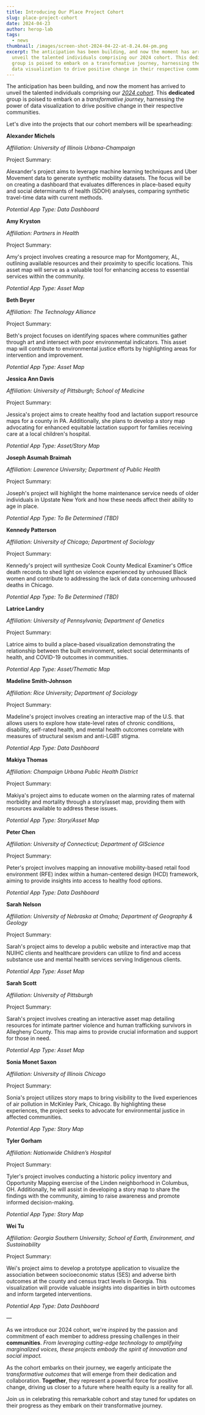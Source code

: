 ```yaml
---
title: Introducing Our Place Project Cohort
slug: place-project-cohort
date: 2024-04-23
author: herop-lab
tags:
  - news
thumbnail: /images/screen-shot-2024-04-22-at-8.24.04-pm.png
excerpt: The anticipation has been building, and now the moment has arrived to
  unveil the talented individuals comprising our 2024 cohort. This dedicated
  group is poised to embark on a transformative journey, harnessing the power of
  data visualization to drive positive change in their respective communities.
---
```

The anticipation has been building, and now the moment has arrived to unveil the talented individuals comprising our *[2024 cohort](https://sdohplace.org/fellows)*. This **dedicated** group is poised to embark on a *transformative journey*, harnessing the power of data visualization to drive positive change in their respective communities.

Let's dive into the projects that our cohort members will be spearheading:

**Alexander Michels**

*Affiliation: University of Illinois Urbana-Champaign*

Project Summary:

Alexander's project aims to leverage machine learning techniques and Uber Movement data to generate synthetic mobility datasets. The focus will be on creating a dashboard that evaluates differences in place-based equity and social determinants of health (SDOH) analyses, comparing synthetic travel-time data with current methods.

*Potential App Type: Data Dashboard*

**Amy Kryston**

*Affiliation: Partners in Health*

Project Summary:

Amy's project involves creating a resource map for Montgomery, AL, outlining available resources and their proximity to specific locations. This asset map will serve as a valuable tool for enhancing access to essential services within the community.

*Potential App Type: Asset Map*

**Beth Beyer**

*Affiliation: The Technology Alliance*

Project Summary:

Beth's project focuses on identifying spaces where communities gather through art and intersect with poor environmental indicators. This asset map will contribute to environmental justice efforts by highlighting areas for intervention and improvement.

*Potential App Type: Asset Map*

**Jessica Ann Davis**

*Affiliation: University of Pittsburgh; School of Medicine*

Project Summary:

Jessica's project aims to create healthy food and lactation support resource maps for a county in PA. Additionally, she plans to develop a story map advocating for enhanced equitable lactation support for families receiving care at a local children's hospital.

*Potential App Type: Asset/Story Map*

**Joseph Asumah Braimah**

*Affiliation: Lawrence University; Department of Public Health*

Project Summary:

Joseph's project will highlight the home maintenance service needs of older individuals in Upstate New York and how these needs affect their ability to age in place.

*Potential App Type: To Be Determined (TBD)*

**Kennedy Patterson**

*Affiliation: University of Chicago; Department of Sociology*

Project Summary:

Kennedy's project will synthesize Cook County Medical Examiner's Office death records to shed light on violence experienced by unhoused Black women and contribute to addressing the lack of data concerning unhoused deaths in Chicago.

*Potential App Type: To Be Determined (TBD)*

**Latrice Landry**

*Affiliation: University of Pennsylvania; Department of Genetics*

Project Summary:

Latrice aims to build a place-based visualization demonstrating the relationship between the built environment, select social determinants of health, and COVID-19 outcomes in communities.

*Potential App Type: Asset/Thematic Map*

**Madeline Smith-Johnson**

*Affiliation: Rice University; Department of Sociology*

Project Summary:

Madeline's project involves creating an interactive map of the U.S. that allows users to explore how state-level rates of chronic conditions, disability, self-rated health, and mental health outcomes correlate with measures of structural sexism and anti-LGBT stigma.

*Potential App Type: Data Dashboard*

**Makiya Thomas**

*Affiliation: Champaign Urbana Public Health District*

Project Summary:

Makiya's project aims to educate women on the alarming rates of maternal morbidity and mortality through a story/asset map, providing them with resources available to address these issues.

*Potential App Type: Story/Asset Map*

**Peter Chen**

*Affiliation: University of Connecticut; Department of GIScience*

Project Summary:

Peter's project involves mapping an innovative mobility-based retail food environment (RFE) index within a human-centered design (HCD) framework, aiming to provide insights into access to healthy food options.

*Potential App Type: Data Dashboard*

**Sarah Nelson**

*Affiliation: University of Nebraska at Omaha; Department of Geography & Geology*

Project Summary:

Sarah's project aims to develop a public website and interactive map that NUIHC clients and healthcare providers can utilize to find and access substance use and mental health services serving Indigenous clients.

*Potential App Type: Asset Map*

**Sarah Scott**

*Affiliation: University of Pittsburgh*

Project Summary:

Sarah's project involves creating an interactive asset map detailing resources for intimate partner violence and human trafficking survivors in Allegheny County. This map aims to provide crucial information and support for those in need.

*Potential App Type: Asset Map*

**Sonia Monet Saxon**

*Affiliation: University of Illinois Chicago*

Project Summary:

Sonia's project utilizes story maps to bring visibility to the lived experiences of air pollution in McKinley Park, Chicago. By highlighting these experiences, the project seeks to advocate for environmental justice in affected communities.

*Potential App Type: Story Map*

**Tyler Gorham**

*Affiliation: Nationwide Children’s Hospital*

Project Summary:

Tyler's project involves conducting a historic policy inventory and Opportunity Mapping exercise of the Linden neighborhood in Columbus, OH. Additionally, he will assist in developing a story map to share the findings with the community, aiming to raise awareness and promote informed decision-making.

*Potential App Type: Story Map*

**Wei Tu**

*Affiliation: Georgia Southern University; School of Earth, Environment, and Sustainability*

Project Summary:

Wei's project aims to develop a prototype application to visualize the association between socioeconomic status (SES) and adverse birth outcomes at the county and census tract levels in Georgia. This visualization will provide valuable insights into disparities in birth outcomes and inform targeted interventions.

*Potential App Type: Data Dashboard*

—

As we introduce our 2024 cohort, we're *inspire*d by the passion and commitment of each member to address pressing challenges in their **communities**. *From leveraging cutting-edge technology to amplifying marginalized voices, these projects embody the spirit of innovation and social impact.*

As the cohort embarks on their journey, we eagerly anticipate the t*ransformative outcomes* that will emerge from their dedication and collaboration. **Together**, they represent a powerful force for positive change, driving us closer to a future where health equity is a reality for all.

Join us in celebrating this remarkable cohort and stay tuned for updates on their progress as they embark on their transformative journey.
